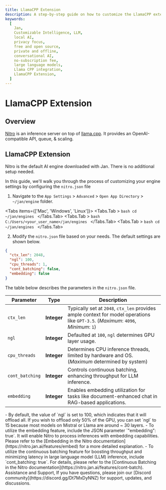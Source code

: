 ```yaml
---
title: LlamaCPP Extension
description: A step-by-step guide on how to customize the LlamaCPP extension.
keywords:
  [
    Jan,
    Customizable Intelligence, LLM,
    local AI,
    privacy focus,
    free and open source,
    private and offline,
    conversational AI,
    no-subscription fee,
    large language models,
    Llama CPP integration,
    LlamaCPP Extension,
  ]
---
```



# LlamaCPP Extension

## Overview

[Nitro](https://github.com/janhq/nitro) is an inference server on top of [llama.cpp](https://github.com/ggerganov/llama.cpp). It provides an OpenAI-compatible API, queue, & scaling.

## LlamaCPP Extension

<Callout type='info'>
  Nitro is the default AI engine downloaded with Jan. There is no additional setup needed.
</Callout>

In this guide, we'll walk you through the process of customizing your engine settings by configuring the `nitro.json` file

1. Navigate to the `App Settings` > `Advanced` > `Open App Directory` > `~/jan/engine` folder.

<Tabs items={['Mac', 'Windows', 'Linux']}>
    <Tabs.Tab >
        ```bash
        cd ~/jan/engines
        ```
    </Tabs.Tab>
    <Tabs.Tab >
        ```bash
        C:/Users/<your_user_name>/jan/engines
        ```
    </Tabs.Tab>
    <Tabs.Tab >
        ```bash
        cd ~/jan/engines
        ```
    </Tabs.Tab>
</Tabs>

2. Modify the `nitro.json` file based on your needs. The default settings are shown below.

```json title="~/jan/engines/nitro.json"
{
  "ctx_len": 2048,
  "ngl": 100,
  "cpu_threads": 1,
  "cont_batching": false,
  "embedding": false
}
```

The table below describes the parameters in the `nitro.json` file.

| Parameter       | Type        | Description                                                                                                                        |
| --------------- | ----------- | ---------------------------------------------------------------------------------------------------------------------------------- |
| `ctx_len`       | **Integer** | Typically set at `2048`, `ctx_len` provides ample context for model operations like `GPT-3.5`. (_Maximum_: `4096`, _Minimum_: `1`) |
| `ngl`           | **Integer** | Defaulted at `100`, `ngl` determines GPU layer usage.                                                                              |
| `cpu_threads`   | **Integer** | Determines CPU inference threads, limited by hardware and OS. (_Maximum_ determined by system)                                     |
| `cont_batching` | **Integer** | Controls continuous batching, enhancing throughput for LLM inference.                                                              |
| `embedding`     | **Integer** | Enables embedding utilization for tasks like document-enhanced chat in RAG-based applications.                                     |

<Callout emoji="">
  - By default, the value of `ngl` is set to 100, which indicates that it will offload all. If you wish to offload only 50% of the GPU, you can set `ngl` to 15 because most models on Mistral or Llama are around ~ 30 layers.
  - To utilize the embedding feature, include the JSON parameter `"embedding": true`. It will enable Nitro to process inferences with embedding capabilities. Please refer to the [Embedding in the Nitro documentation](https://nitro.jan.ai/features/embed) for a more detailed explanation.
  - To utilize the continuous batching feature for boosting throughput and minimizing latency in large language model (LLM) inference, include `cont_batching: true`. For details, please refer to the [Continuous Batching in the Nitro documentation](https://nitro.jan.ai/features/cont-batch).
</Callout>


<Callout type='info'>
  Assistance and Support, If you have questions, please join our [Discord community](https://discord.gg/Dt7MxDyNNZ) for support, updates, and discussions.
</Callout>